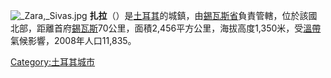 [[Image:_Zara,_Sivas.jpg|thumb]]	
'''扎拉'''（{{lang-tr|Zara}}）是[[土耳其|土耳其]]的城鎮，由[[錫瓦斯省|錫瓦斯省]]負責管轄，位於該國北部，距離首府[[錫瓦斯|錫瓦斯]]70公里，面積2,456平方公里，海拔高度1,350米，受[[溫帶|溫帶]]氣候影響，2008年人口11,835。

{{coord|39.895|N|37.7531|E|source:kolossus-dewiki|display=title}}

{{Turkey-geo-stub}}
[[Category:土耳其城市|Category:土耳其城市]]